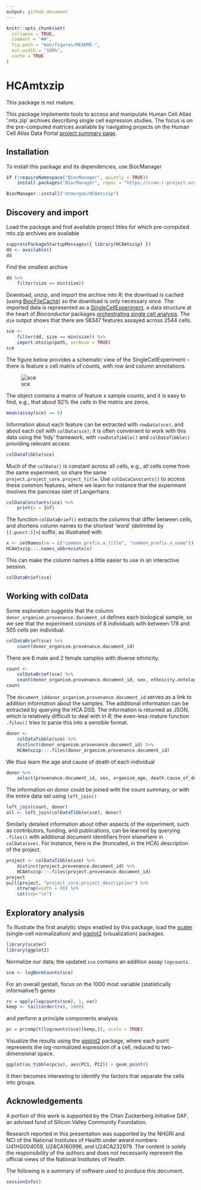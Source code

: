```yaml
---
output: github_document
---
```


<!-- README.md is generated from README.Rmd. Please edit that file -->

```r
knitr::opts_chunk$set(
  collapse = TRUE,
  comment = "##",
  fig.path = "man/figures/README-",
  out.width = "100%",
  cache = TRUE
)
```

# HCAmtxzip

<!-- badges: start -->
<!-- badges: end -->

This package is not mature.

This package implements tools to access and manipulate Human Cell
Atlas '.mtx.zip' archives describing single cell expression
studies. The focus is on the pre-computed matrices available by
navigating projects on the Human Cell Atlas Data Portal [project
summary page][hca_projects].

[hca_projects]: https://data.humancellatlas.org/explore/projects

## Installation

To install this package and its dependencies, use BiocManager

```r
if (!requireNamespace("BiocManager", quietly = TRUE))
    install.packages("BiocManager", repos = "https://cran.r-project.org")

BiocManager::install("mtmorgan/HCAmtxzip")
```

## Discovery and import

Load the package and find available project titles for which
pre-computed mtx.zip archives are available

```r
suppressPackageStartupMessages({ library(HCAmtxzip) })
dd <- available()
dd
```

Find the smallest archive

```r
dd %>%
    filter(size == min(size))
```

Download, unzip, and import the archive into _R_; the download is
cached (using [BiocFileCache][]) so the download is only necessary
once. The imported data is represented as a [SingleCellExperiment][],
a data structure at the heart of _Bioconductor_ packages
[orchestrating single cell analysis][osca]. The `dim` output shows
that there are 58347 features assayed across 2544 cells.

[BiocFileCache]: https://bioconductor.org/packages/BiocFileCache
[SingleCellExperiment]: https://bioconductor.org/packages/SingleCellExperiment
[osca]: https://osca.bioconductor.org

```r
sce <- 
    filter(dd, size == min(size)) %>%
    import.mtxzip(path, verbose = TRUE)
sce
```

The figure below provides a schematic view of the SingleCellExperiment
-- there is feature x cell matrix of counts, with row and column
annotations.

![sce][sce_image]

[sce_image]: https://raw.githubusercontent.com/Bioconductor/SummarizedExperiment/master/vignettes/SE.svg?sanitize=true

The object contains a matrix of feature x sample counts, and it is easy
to find, e.g., that about 92\% the cells in the matrix are zeros.

```r
mean(assay(sce) == 0)
```

Information about each feature can be extracted with `rowData(sce)`,
and about each cell with `colData(sce)`; it is often convenient to work
with this data using the 'tidy' framework, with `rowDataTibble()` and
`colDataTibble()` providing relevant access

```r
colDataTibble(sce)
```

Much of the `colData()` is constant across all cells, e.g., all cells
come from the same experiment, so share the same
`project.project_core.project_title`. Use `colDataConstants()` to
access these common features, where we learn for instance that the
experiment involves the pancreas islet of Langerhans.

```r
colDataConstants(sce) %>%
    print(n = Inf)
```

The function `colDataBrief()` extracts the columns that differ between
cells, and shortens column names to the shortest 'word' (delimited by
`[[:punct:]]+`) suffix, as illustrated with

```r
x <- setNames(nm = c("common_prefix.a_title", "common_prefix.a_name"))
HCAmtxzip:::.names_abbreviate(x)
```

This can make the column names a little easier to use in an
interactive session.

```r
colDataBrief(sce)
```

## Working with colData

Some exploration suggests that the column
`donor_organism.provenance.document_id` defines each biological
sample, so we see that the experiment consists of 8 individuals with
between 178 and 505 cells per individual.

```r
colDataBrief(sce) %>%
    count(donor_organism.provenance.document_id)
```

There are 6 male and 2 female samples with diverse ethnicity.

```r
count <-
    colDataBrief(sce) %>%
    count(donor_organism.provenance.document_id, sex, ethnicity.ontology_label)
count
```

The `document_iddonor_organism.provenance.document_id` serves as a
link to addition information about the samples. The additional
information can be extracted by querying the HCA DSS. The information
is returned as JSON, which is relatively difficult to deal with in
_R_; the even-less-mature function `.files()` tries to parse this into
a sensible format.

```r
donor <-
    colDataTibble(sce) %>%
    distinct(donor_organism.provenance.document_id) %>%
    HCAmtxzip:::.files(donor_organism.provenance.document_id)
```

We thus learn the age and cause of death of each individual

```r
donor %>%
    select(provenance.document_id, sex, organism_age, death.cause_of_death)
```

The information on donor could be joined with the count summary, or
with the entire data set using `left_join()`

```r
left_join(count, donor)
all <- left_join(colDataTibble(sce), donor)
```

Similarly detailed information about other aspects of the experiment,
such as contributors, funding, and publications, can be learned by
querying `.files()` with additional document identifiers from
elsewhere in `colData(sce)`. For instance, here is the (truncated, in
the HCA) description of the project.

```r
project <- colDataTibble(sce) %>%
    distinct(project.provenance.document_id) %>%
    HCAmtxzip:::.files(project.provenance.document_id)
project
pull(project, "project_core.project_description") %>%
    strwrap(width = 80) %>%
    cat(sep="\n")
```

## Exploratory analysis

To illustrate the first analytic steps enabled by this package, load
the [scater][] (single-cell normalization) and [ggplot2][]
(visualization) packages.

[scater]: https://bioconductor.org/packages/scater
[ggplot2]: https://cran.r-project.org/package=ggplot2

```r
library(scater)
library(ggplot2)
```

Normalize our data; the updated `sce` contains an addition assay `logcounts`.


```r
sce <- logNormCounts(sce) 
```

For an overall gestalt, focus on the 1000 most variable
(statistically informative?) genes


```r
rv = apply(logcounts(sce), 1, var)
keep <- tail(order(rv), 1000)
```

and perform a principle components analysis

```r
pc = prcomp(t(logcounts(sce)[keep,]), scale = TRUE)
```

Visualize the results using the [ggplot2][] package, where each point
represents the log-normalized expression of a cell, reduced to
two-dimensional space.

```r
ggplot(as_tibble(pc$x), aes(PC1, PC2)) + geom_point()
```

It then becomes interesting to identify the factors that separate the
cells into groups.

## Acknowledgements

A portion of this work is supported by the Chan Zuckerberg Initiative
DAF, an advised fund of Silicon Valley Community Foundation.

Research reported in this presentation was supported by the NHGRI and
NCI of the National Institutes of Health under award numbers
U41HG004059, U24CA180996, and U24CA232979. The content is solely the
responsibility of the authors and does not necessarily represent the
official views of the National Institutes of Health.


The following is a summary of software used to produce this document.

```r
sessionInfo()
```
